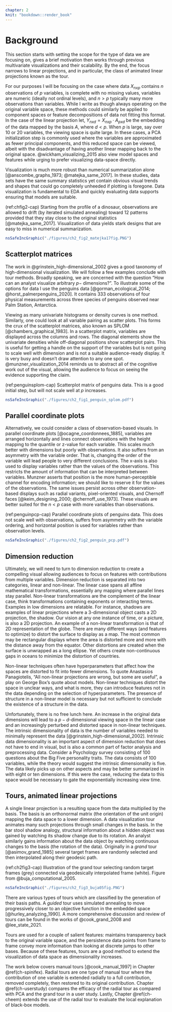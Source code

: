 ```yaml
---
chapter: 2
knit: "bookdown::render_book"
---
```


# Background {#ch-background}

This section starts with setting the scope for the type of data we are focusing on, gives a brief motivation then works through previous multivariate visualizations and their scalability. By the end, the focus narrows to linear projections, and in particular, the class of animated linear projections known as the tour.

<!-- note on data and context -->
For our purposes I will be focusing on the case where data $X_{nxp}$ contains $n$ observations of $p$ variables, is complete with no missing values, variables are numeric (ideally not ordinal levels), and $n>p$ typically many more observations than variables. While I write as though always operating on the original variable space, these methods could similarly be applied to component spaces or feature decompositions of data not fitting this format. In the case of the linear projection let, $Y_{nxd} = X_{nxp} \cdot A_{pxd}$ be the embedding of the data mapped by the basis $A$, where $d<p$. When $p$ is large, say over 10 or 20 variables, the viewing space is quite large. In these cases, a PCA initialization step is commonly used where the variables are approximated as fewer principal components, and this reduced space can be viewed, albeit with the disadvantage of having another linear mapping back to the original space. @wickham_visualizing_2015 also view model spaces and features while urging to prefer visualizing data-space directly.

<!-- Better than numerical summarization alone -->
Visualization is much more robust than numerical summarization alone [@anscombe_graphs_1973; @matejka_same_2017]. In these studies, data sets have the same summary statistics yet contain obvious visual trends and shapes that could go completely unheeded if plotting is foregone. Data visualization is fundamental to EDA and quickly evaluating data supports ensuring that models are suitable.

(ref:chfig2-cap) Starting from the profile of a dinosaur, observations are allowed to drift (by iterated simulated annealing) toward 12 patterns provided that they stay close to the original statistics [@matejka_same_2017]. Visualization of data yields stark designs that are easy to miss in numerical summarization.

```r
nsSafeIncGraphic("./figures/ch2_fig2_matejka17fig.PNG")
```

## Scatterplot matrices

<!-- Penguins data -->
The work in @grinstein_high-dimensional_2002 gives a good taxonomy of high-dimensional visualization. We will follow a few examples conclude with tour methods. Broadly speaking, we are concerned with the question "How can an analyst visualize arbitrary $p-$ dimensions?". To illustrate some of the options for data I use the penguins data [@gorman_ecological_2014; @horst_palmerpenguins_2020]. It contains 333 observations of four physical measurements across three species of penguins observed near Palm Station, Antarctica.

<!-- SPLOM -->
Viewing as many univariate histograms or density curves is one method. Similarly, one could look at all variable pairing as scatter plots. This forms the crux of the scatterplot matrices, also known as SPLOM [@chambers_graphical_1983]. In a scatterplot matrix, variables are displayed across the columns and rows. The diagonal elements show the univariate densities while off-diagonal positions show scatterplot pairs. This is useful for getting a handle on the support of the variables but is not going to scale well with dimension and is not a suitable audience-ready display. It is very busy and doesn't draw attention to any one spot. @munzner_visualization_2014 reminds us to abstract all of the cognitive work out of the visual, allowing the audience to focus on seeing the evidence supporting the claim.

(ref:penguinsplom-cap) Scatterplot matrix of penguins data. This is a good initial step, but will not scale well at $p$ increases.

```r
nsSafeIncGraphic("./figures/ch2_fig1_penguin_splom.pdf")
```

## Parallel coordinate plots

<!-- PCP & observation based visuals -->
Alternatively, we could consider a class of observation-based visuals. In parallel coordinate plots [@ocagne_coordonnees_1885], variables are arranged horizontally and lines connect observations with the height mapping to the quantile or z-value for each variable.  This scales much better with dimensions but poorly with observations. It also suffers from an asymmetry with the variable order. That is, changing the order of the variable will lead people to very different conclusions. The x-axis is also used to display variables rather than the values of the observations. This restricts the amount of information that can be interpreted between variables. Munzner asserts that position is the more human-perceptible channel for encoding information; we should like to reserve it for the values of the observations. The same issues persist across other observation-based displays such as radial variants, pixel-oriented visuals, and Chernoff faces [@keim_designing_2000; @chernoff_use_1973]. These visuals are better suited for the $n<p$ case with more variables than observations.

(ref:penguinpcp-cap) Parallel coordinate plots of penguins data. This does not scale well with observations, suffers from asymmetry with the variable ordering, and horizontal position is used for variables rather than observation levels.

```r
nsSafeIncGraphic("./figures/ch2_fig2_penguin_pcp.pdf")
```


## Dimension reduction

Ultimately, we will need to turn to dimension reduction to create a compelling visual allowing audiences to focus on features with contributions from multiple variables. Dimension reduction is separated into two categories, linear and non-linear. The linear case spans all affine mathematical transformations, essentially any mapping where parallel lines stay parallel. Non-linear transformations are the complement of the linear case, think transformations containing exponents or interacting terms. Examples in low dimensions are relatable. For instance, shadows are examples of linear projections where a 3-dimensional object casts a 2D projection, the shadow. Our vision at any one instance of time, or a picture, is also a 2D projection. An example of a non-linear transformation is that of 2D representation of the globe. There are many different ways (and features to optimize) to distort the surface to display as a map. The most common may be rectangular displays where the area is distorted more and more with the distance away from the equator. Other distortions are created when the surface is unwrapped as a long ellipse. Yet others create non-continuous gaps in oceans to minimize the distortion of countries.

Non-linear techniques often have hyperparameters that affect how the spaces are distorted to fit into fewer dimensions. To quote Anastasios Panagiotelis, "All non-linear projections are wrong, but some are useful", a play on George Box's quote about models. Non-linear techniques distort the space in unclear ways, and what is more, they can introduce features not in the data depending on the selection of hyperparameters. The presence of structure in a non-linear model is necessary but not sufficient to conclude the existence of a structure in the data.

Unfortunately, there is no free lunch here. An increase in the original data dimensions will lead to a $p-d$-dimensional viewing space in the linear case and an increasingly perturbed and distorted space in non-linear techniques. The intrinsic dimensionality of data is the number of variables needed to minimally represent the data [@grinstein_high-dimensional_2002]. Intrinsic data dimensionality is an important aspect of dimension reduction that does not have to end in visual, but is also a common part of factor analysis and preprocessing data. Consider a Psychology survey consisting of 100 questions about the Big Five personality traits. The data consists of 100 variables, while the theory would suggest the intrinsic dimensionality is five. The data likely picks up on other aspects and may be better summarized in with eight or ten dimensions. If this were the case, reducing the data to this space would be necessary to gate the exponentially increasing view time.


## Tours, animated linear projections

A single linear projection is a resulting space from the data multiplied by the basis. The basis is an orthonormal matrix (the orientation of the unit origin) mapping the data space to a lower dimension. A data visualization tour animates many such projections through small changes in the basis. In the bar stool shadow analogy, structural information about a hidden object was gained by watching its shadow change due to its rotation. An analyst similarly gains information about the data object by watching continuous changes to the basis (the rotation of the data). Originally in a _grand_ tour [@asimov_grand_1985] several target frames are randomly selected and then interpolated along their geodesic path.

(ref:ch2fig3-cap) Illustration of the grand tour selecting random target frames (grey) connected via geodesically interpolated frame (white). Figure from @buja_computational_2005.

```r
nsSafeIncGraphic("./figures/ch2_fig3_buja05fig.PNG")
```

There are various types of tours which are classified by the generation of their basis paths. A _guided_ tour uses simulated annealing to move progressively closer to an objective function in the embedded space [@hurley_analyzing_1990]. A more comprehensive discussion and review of tours can be found in the works of @cook_grand_2008 and @lee_state_2021.

Tours are used for a couple of salient features: maintains transparency back to the original variable space, and the persistence data points from frame to frame convey more information than looking at discrete jumps to other bases. Because of these features, tours are a good method to extend the visualization of data space as dimensionality increases.

The work below covers manual tours [@cook_manual_1997] in Chapter \@ref(ch-spinifex). Radial tours are one type of manual tour where the contribution of one variable is extended radially to a full contribution, removed completely, then restored to its original contribution. Chapter \@ref(ch-userstudy) compares the efficacy of the radial tour as compared with PCA and the grand tour in a user study. Lastly, Chapter \@ref(ch-cheem) extends the use of the radial tour to evaluate the local explanation of black-box models.



